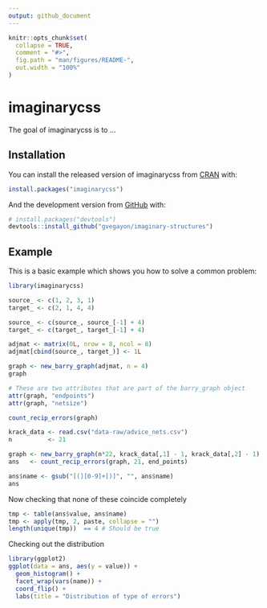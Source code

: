```yaml
---
output: github_document
---
```


<!-- README.md is generated from README.Rmd. Please edit that file -->

```r
knitr::opts_chunk$set(
  collapse = TRUE,
  comment = "#>",
  fig.path = "man/figures/README-",
  out.width = "100%"
)
```

# imaginarycss

<!-- badges: start -->
<!-- badges: end -->

The goal of imaginarycss is to ...

## Installation

You can install the released version of imaginarycss from [CRAN](https://CRAN.R-project.org) with:

``` r
install.packages("imaginarycss")
```

And the development version from [GitHub](https://github.com/) with:

``` r
# install.packages("devtools")
devtools::install_github("gvegayon/imaginary-structures")
```
## Example

This is a basic example which shows you how to solve a common problem:

```r
library(imaginarycss)

source_ <- c(1, 2, 3, 1) 
target_ <- c(2, 1, 4, 4)

source_ <- c(source_, source_[-1] + 4)
target_ <- c(target_, target_[-1] + 4)

adjmat <- matrix(0L, nrow = 8, ncol = 8)
adjmat[cbind(source_, target_)] <- 1L

graph <- new_barry_graph(adjmat, n = 4)
graph

# These are two attributes that are part of the barry_graph object
attr(graph, "endpoints")
attr(graph, "netsize")

count_recip_errors(graph)
```

```r
krack_data <- read.csv("data-raw/advice_nets.csv")
n          <- 21

graph <- new_barry_graph(n*22, krack_data[,1] - 1, krack_data[,2] - 1)
ans   <- count_recip_errors(graph, 21, end_points)

ans$name <- gsub("[(][0-9]+[)]", "", ans$name)
ans
```

Now checking that none of these coincide completely

```r
tmp <- table(ans$value, ans$name)
tmp <- apply(tmp, 2, paste, collapse = "")
length(unique(tmp))  == 4 # Should be true
```

Checking out the distribution

```r
library(ggplot2)
ggplot(data = ans, aes(y = value)) +
  geom_histogram() + 
  facet_wrap(vars(name)) +
  coord_flip() +
  labs(title = "Distribution of type of errors")
```



